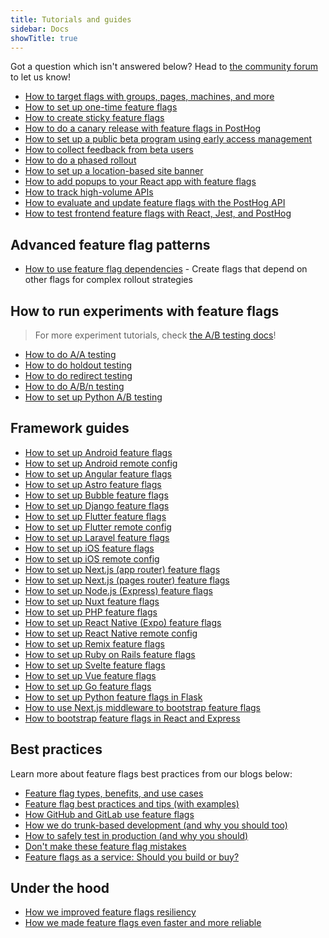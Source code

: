 ```yaml
---
title: Tutorials and guides
sidebar: Docs
showTitle: true
---
```

Got a question which isn't answered below? Head to [the community forum](/questions) to let us know!

- [How to target flags with groups, pages, machines, and more](/tutorials/group-page-machine-flags)
- [How to set up one-time feature flags](/tutorials/one-time-feature-flags)	
- [How to create sticky feature flags](/tutorials/sticky-feature-flags)
- [How to do a canary release with feature flags in PostHog](/tutorials/canary-release)
- [How to set up a public beta program using early access management](/tutorials/public-beta-program)
- [How to collect feedback from beta users](/tutorials/beta-feedback)
- [How to do a phased rollout](/tutorials/phased-rollout)
- [How to set up a location-based site banner](/tutorials/location-based-banner)
- [How to add popups to your React app with feature flags](/tutorials/react-popups)
- [How to track high-volume APIs](/tutorials/track-high-volume-apis)
- [How to evaluate and update feature flags with the PostHog API](/tutorials/api-feature-flags)
- [How to test frontend feature flags with React, Jest, and PostHog](/tutorials/test-frontend-feature-flags)

## Advanced feature flag patterns

- [How to use feature flag dependencies](/docs/feature-flags/dependencies) - Create flags that depend on other flags for complex rollout strategies

## How to run experiments with feature flags
> For more experiment tutorials, check [the A/B testing docs](/docs/experiments/tutorials)!

- [How to do A/A testing](/tutorials/aa-testing)
- [How to do holdout testing](/tutorials/holdout-testing)
- [How to do redirect testing](/tutorials/redirect-testing)
- [How to do A/B/n testing](/tutorials/abn-testing)
- [How to set up Python A/B testing](/tutorials/python-ab-testing)

## Framework guides 

- [How to set up Android feature flags](/tutorials/android-feature-flags)
- [How to set up Android remote config](/tutorials/android-remote-config)
- [How to set up Angular feature flags](/tutorials/angular-analytics#setting-up-and-using-feature-flags)
- [How to set up Astro feature flags](/tutorials/astro-analytics#setting-up-server-side-feature-flags)
- [How to set up Bubble feature flags](/tutorials/bubble-analytics#customizing-components-with-feature-flags)
- [How to set up Django feature flags](/tutorials/django-analytics#4-setting-up-more-posthog-features)
- [How to set up Flutter feature flags](/tutorials/flutter-feature-flags)
- [How to set up Flutter remote config](/tutorials/flutter-remote-config)
- [How to set up Laravel feature flags](/tutorials/laravel-feature-flags)
- [How to set up iOS feature flags](/tutorials/ios-feature-flags)
- [How to set up iOS remote config](/tutorials/ios-remote-config)
- [How to set up Next.js (app router) feature flags](/tutorials/nextjs-analytics#setting-up-feature-flags)
- [How to set up Next.js (pages router) feature flags](/tutorials/nextjs-pages-analytics#setting-up-and-using-feature-flags)
- [How to set up Node.js (Express) feature flags](/tutorials/node-express-analytics#setting-up-feature-flags)
- [How to set up Nuxt feature flags](/tutorials/nuxt-feature-flags)
- [How to set up PHP feature flags](/tutorials/php-feature-flags)
- [How to set up React Native (Expo) feature flags](/tutorials/react-native-analytics#feature-flags)
- [How to set up React Native remote config](/tutorials/react-native-remote-config)
- [How to set up Remix feature flags](/tutorials/remix-analytics#using-server-side-feature-flags)
- [How to set up Ruby on Rails feature flags](/tutorials/ruby-on-rails-analytics#using-feature-flags)
- [How to set up Svelte feature flags](/tutorials/svelte-analytics#using-feature-flags)
- [How to set up Vue feature flags](/tutorials/vue-feature-flags)
- [How to set up Go feature flags](/tutorials/go-feature-flags)
- [How to set up Python feature flags in Flask](/tutorials/python-feature-flags)
- [How to use Next.js middleware to bootstrap feature flags](/tutorials/nextjs-bootstrap-flags)
- [How to bootstrap feature flags in React and Express](/tutorials/bootstrap-feature-flags-react)

## Best practices

Learn more about feature flags best practices from our blogs below:

- [Feature flag types, benefits, and use cases](/blog/feature-flag-benefits-use-cases)
- [Feature flag best practices and tips (with examples)](/docs/feature-flags/best-practices)
- [How GitHub and GitLab use feature flags](/blog/github-gitlab-feature-flags)
- [How we do trunk-based development (and why you should too)](/product-engineers/trunk-based-development)
- [How to safely test in production (and why you should)](/product-engineers/testing-in-production)
- [Don't make these feature flag mistakes](/newsletter/feature-flag-mistakes)
- [Feature flags as a service: Should you build or buy?](/blog/feature-flags-as-a-service)

## Under the hood

- [How we improved feature flags resiliency](/blog/how-we-improved-feature-flags-resiliency)
- [How we made feature flags even faster and more reliable](/blog/even-faster-more-reliable-flags)